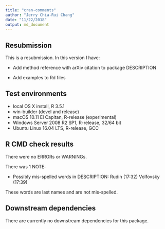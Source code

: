 ```yaml
---
title: "cran-comments"
author: "Jerry Chia-Rui Chang"
date: "11/22/2018"
output: md_document
---
```


## Resubmission
This is a resubmission. In this version I have:

* Add method reference with arXiv citation to package DESCRIPTION

* Add examples to Rd files

## Test environments
* local OS X install, R 3.5.1
* win-builder (devel and release)
* macOS 10.11 El Capitan, R-release (experimental)
* Windows Server 2008 R2 SP1, R-release, 32/64 bit
* Ubuntu Linux 16.04 LTS, R-release, GCC

## R CMD check results
There were no ERRORs or WARNINGs.

There was 1 NOTE:

*  Possibly mis-spelled words in DESCRIPTION:
  Rudin (17:32)
  Volfovsky (17:39)
    
  These words are last names and are not mis-spelled.

## Downstream dependencies

There are currently no downstream dependencies for this package.
